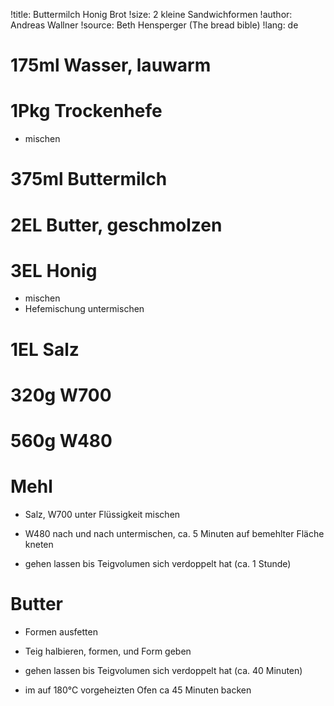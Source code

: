 !title: Buttermilch Honig Brot
!size: 2 kleine Sandwichformen
!author: Andreas Wallner
!source: Beth Hensperger (The bread bible)
!lang: de

# 175ml Wasser, lauwarm
# 1Pkg Trockenhefe
* mischen

# 375ml Buttermilch
# 2EL Butter, geschmolzen
# 3EL Honig
* mischen
* Hefemischung untermischen

# 1EL Salz
# 320g W700
# 560g W480
# Mehl
* Salz, W700 unter Flüssigkeit mischen
* W480 nach und nach untermischen, ca. 5 Minuten auf bemehlter Fläche kneten

+ gehen lassen bis Teigvolumen sich verdoppelt hat (ca. 1 Stunde)

# Butter
* Formen ausfetten
* Teig halbieren, formen, und Form geben

+ gehen lassen bis Teigvolumen sich verdoppelt hat (ca. 40 Minuten)

* im auf 180°C vorgeheizten Ofen ca 45 Minuten backen